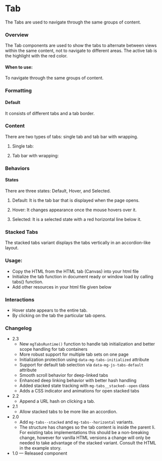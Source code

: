 
<Meta of={TabStories} />

# Tab

The Tabs are used to navigate through the same groups of content.

### Overview

The Tab components are used to show the tabs to alternate between views within the same content, not to navigate to different areas. The active tab is the highlight with the red color.

#### When to use:

To navigate through the same groups of content.

### Formatting

#### Default

It consists of different tabs and a tab border.

### Content

There are two types of tabs: single tab and tab bar with wrapping.

1. Single tab:

2. Tab bar with wrapping:

### Behaviors

#### States

There are three states: Default, Hover, and Selected.

1. Default: It is the tab bar that is displayed when the page opens.

2. Hover: It changes appearance once the mouse hovers over it.

3. Selected: It is a selected state with a red horizontal line below it.

<Canvas>
  <Story of={TabStories.Tabs} />
</Canvas>

### Stacked Tabs

The stacked tabs variant displays the tabs vertically in an accordion-like layout.

### Usage:

- Copy the HTML from the HTML tab (Canvas) into your html file
- Initialize the tab function in document ready or window load by calling tabs() function.
- Add other resources in your html file given below

### Interactions

- Hover state appears to the entire tab.
- By clicking on the tab the particular tab opens.

### Changelog

- 2.3
  - New `mgTabsRuntime()` function to handle tab initialization and better scope handling for tab containers
  - More robust support for multiple tab sets on one page
  - Initialization protection using `data-mg-tabs-initialized` attribute
  - Support for default tab selection via `data-mg-js-tabs-default` attribute
  - Smooth scroll behavior for deep-linked tabs
  - Enhanced deep linking behavior with better hash handling
  - Added stacked state tracking with `mg-tabs__stacked--open` class
  - Adds a CSS indicator and animations for open stacked tabs
- 2.2
  - Append a URL hash on clicking a tab.
- 2.1
  - Allow stacked tabs to be more like an accordion.
- 2.0
  - Add `mg-tabs--stacked` and `mg-tabs--horizontal` variants.
  - The structure has changes so the tab content is inside the parent li. For existing tabs implementations this should be a non-breaking change, however for vanilla HTML versions a change will only be needed to take advantage of the stacked variant. Consult the HTML in the example story.
- 1.0 — Released component
